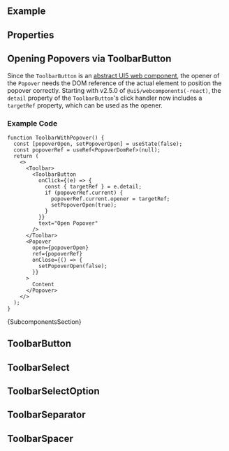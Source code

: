 
<Meta of={ComponentStories} />

<DocsHeader since="1.19.0" />

<br />

## Example

<Canvas of={ComponentStories.Default} />

## Properties

<ControlsWithNote of={ComponentStories.Default} />

## Opening Popovers via ToolbarButton

Since the `ToolbarButton` is an [abstract UI5 web component](?path=/docs/knowledge-base-faq--docs#what-are-abstract-ui5-web-components), the opener of the `Popover` needs the DOM reference of the actual element to position the popover correctly.
Starting with v2.5.0 of `@ui5/webcomponents(-react)`, the `detail` property of the `ToolbarButton`'s click handler now includes a `targetRef` property, which can be used as the opener.

<Canvas of={ComponentStories.OpenPopover} />

### Example Code

```tsx
function ToolbarWithPopover() {
  const [popoverOpen, setPopoverOpen] = useState(false);
  const popoverRef = useRef<PopoverDomRef>(null);
  return (
    <>
      <Toolbar>
        <ToolbarButton
          onClick={(e) => {
            const { targetRef } = e.detail;
            if (popoverRef.current) {
              popoverRef.current.opener = targetRef;
              setPopoverOpen(true);
            }
          }}
          text="Open Popover"
        />
      </Toolbar>
      <Popover
        open={popoverOpen}
        ref={popoverRef}
        onClose={() => {
          setPopoverOpen(false);
        }}
      >
        Content
      </Popover>
    </>
  );
}
```

<Markdown>{SubcomponentsSection}</Markdown>

## ToolbarButton

<Description of={ToolbarButton} />
<ArgTypesWithNote of={ToolbarButton} />

## ToolbarSelect

<Description of={ToolbarSelect} />
<ArgTypesWithNote of={ToolbarSelect} />

## ToolbarSelectOption

<Description of={ToolbarSelectOption} />
<ArgTypesWithNote of={ToolbarSelectOption} />

## ToolbarSeparator

<Description of={ToolbarSeparator} />
<ArgTypesWithNote of={ToolbarSeparator} />

## ToolbarSpacer

<Description of={ToolbarSpacer} />
<ArgTypesWithNote of={ToolbarSpacer} />

<Footer />
